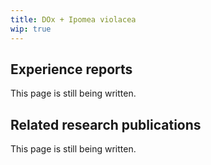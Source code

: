---
title: DOx + Ipomea violacea
wip: true
---

## Experience reports

This page is still being written.

## Related research publications

This page is still being written.

